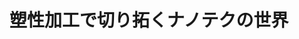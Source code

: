 ﻿---
title: "塑性加工で切り拓くナノテクの世界"
category: "工学院"
vol: 84
interviewee: "吉野 雅彦"
url: ""
tags: ["材料","ナノテクノロジー"]
pdf: "84-1-yoshino.pdf"
career: ""
preface: "材料に大きな力を加えて変形させることで目的の形状にする加工法を塑性加工というが、吉野研究室ではこの塑性加工を用いてナノテクノロジー（ナノテク）製品を作ろうとしている。本稿では先生がどのようにして塑性加工技術をナノテクとして利用したのかについて触れながら、その応用であるナノドットアレイの作製や、光メタマテリアルの製法について紹介しよう。"
---
